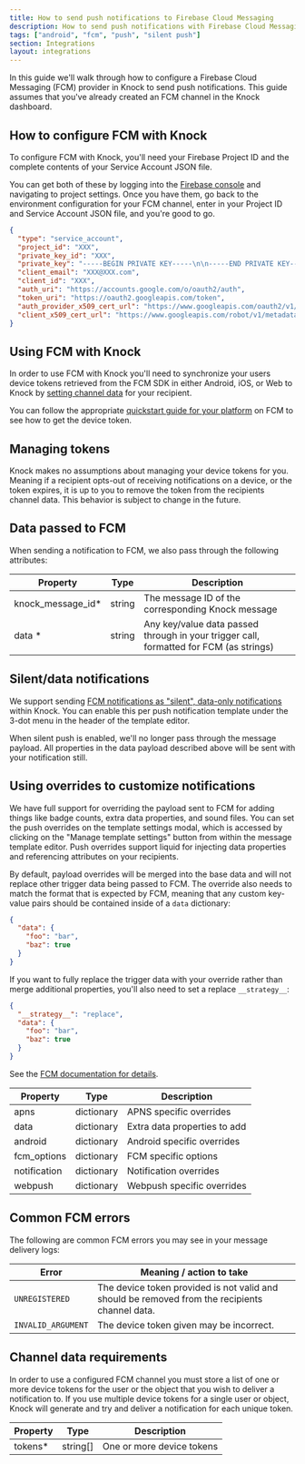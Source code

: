 ```yaml
---
title: How to send push notifications to Firebase Cloud Messaging
description: How to send push notifications with Firebase Cloud Messaging (FCM) and Knock.
tags: ["android", "fcm", "push", "silent push"]
section: Integrations
layout: integrations
---
```


In this guide we'll walk through how to configure a Firebase Cloud Messaging (FCM) provider in Knock to send push notifications. This guide assumes that you've already created an FCM channel in the Knock dashboard.

## How to configure FCM with Knock

To configure FCM with Knock, you'll need your Firebase Project ID and the complete contents of your Service Account JSON file.

You can get both of these by logging into the [Firebase console](https://console.firebase.google.com/) and navigating to project settings. Once you have them, go back to the environment configuration for your FCM channel, enter in your Project ID and Service Account JSON file, and you're good to go.

```json title="Example service account JSON"
{
  "type": "service_account",
  "project_id": "XXX",
  "private_key_id": "XXX",
  "private_key": "-----BEGIN PRIVATE KEY-----\n\n-----END PRIVATE KEY-----\n",
  "client_email": "XXX@XXX.com",
  "client_id": "XXX",
  "auth_uri": "https://accounts.google.com/o/oauth2/auth",
  "token_uri": "https://oauth2.googleapis.com/token",
  "auth_provider_x509_cert_url": "https://www.googleapis.com/oauth2/v1/certs",
  "client_x509_cert_url": "https://www.googleapis.com/robot/v1/metadata/x509/XXX"
}
```

## Using FCM with Knock

In order to use FCM with Knock you'll need to synchronize your users device tokens retrieved from the FCM SDK in either Android, iOS, or Web to Knock by [setting channel data](/send-notifications/setting-channel-data) for your recipient.

You can follow the appropriate [quickstart guide for your platform](https://firebase.google.com/docs/cloud-messaging#next-steps) on FCM to see how to get the device token.

<MultiLangCodeBlock
  snippet="users.setChannelData-push"
  title="Set FCM channel data for a user"
/>

## Managing tokens

Knock makes no assumptions about managing your device tokens for you. Meaning if a recipient opts-out of receiving notifications on a device, or the token expires, it is up to you to remove the token from the recipients channel data. This behavior is subject to change in the future.

## Data passed to FCM

When sending a notification to FCM, we also pass through the following attributes:

| Property           | Type   | Description                                                                            |
| ------------------ | ------ | -------------------------------------------------------------------------------------- |
| knock_message_id\* | string | The message ID of the corresponding Knock message                                      |
| data \*            | string | Any key/value data passed through in your trigger call, formatted for FCM (as strings) |

## Silent/data notifications

We support sending [FCM notifications as "silent", data-only notifications](https://firebase.google.com/docs/cloud-messaging/concept-options#data_messages) within Knock. You can enable this per push notification template under the 3-dot menu in the header of the template editor.

When silent push is enabled, we'll no longer pass through the message payload. All properties in the data payload described above will be sent with your notification still.

## Using overrides to customize notifications

We have full support for overriding the payload sent to FCM for adding things like badge counts, extra data properties, and sound files. You can set the push overrides on the template settings modal, which is accessed by clicking on the "Manage template settings" button from within the message template editor. Push overrides support liquid for injecting data properties and referencing attributes on your recipients.

By default, payload overrides will be merged into the base data and will not replace other trigger data being passed to FCM. The override also needs to match the format that is expected by FCM, meaning that any custom key-value pairs should be contained inside of a `data` dictionary:

```json
{
  "data": {
    "foo": "bar",
    "baz": true
  }
}
```

If you want to fully replace the trigger data with your override rather than merge additional properties, you'll also need to set a replace `__strategy__`:

```json
{
  "__strategy__": "replace",
  "data": {
    "foo": "bar",
    "baz": true
  }
}
```

See the [FCM documentation for details](https://firebase.google.com/docs/reference/fcm/rest/v1/projects.messages).

| Property     | Type       | Description                  |
| ------------ | ---------- | ---------------------------- |
| apns         | dictionary | APNS specific overrides      |
| data         | dictionary | Extra data properties to add |
| android      | dictionary | Android specific overrides   |
| fcm_options  | dictionary | FCM specific options         |
| notification | dictionary | Notification overrides       |
| webpush      | dictionary | Webpush specific overrides   |

## Common FCM errors

The following are common FCM errors you may see in your message delivery logs:

| Error              | Meaning / action to take                                                                       |
| ------------------ | ---------------------------------------------------------------------------------------------- |
| `UNREGISTERED`     | The device token provided is not valid and should be removed from the recipients channel data. |
| `INVALID_ARGUMENT` | The device token given may be incorrect.                                                       |

## Channel data requirements

In order to use a configured FCM channel you must store a list of one or more device tokens for the user or the object that you wish to deliver a notification to. If you use multiple device tokens for a single user or object, Knock will generate and try and deliver a notification for each unique token.

| Property | Type     | Description               |
| -------- | -------- | ------------------------- |
| tokens\* | string[] | One or more device tokens |
